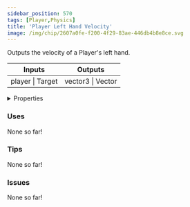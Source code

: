 ```yaml
---
sidebar_position: 570
tags: [Player,Physics]
title: 'Player Left Hand Velocity'
image: /img/chip/2607a0fe-f200-4f29-83ae-446db4b8e8ce.svg
---
```


Outputs the velocity of a Player's left hand.



<IChip uuid="2607a0fe-f200-4f29-83ae-446db4b8e8ce"/>

<table><thead><tr><th>Inputs</th><th>Outputs</th></tr></thead><tbody><tr><td>player | Target</td><td>vector3 | Vector</td></tr></tbody></table>

<details>
  <summary>Properties</summary>
  <div>
    <div>
    <table>
      <tbody>
        <tr>
          <td>Is beta required?</td>
          <td>No</td>
        </tr>
        <tr>
          <td>Is chip a trolling risk?</td>
          <td>No</td>
        </tr>
        <tr>
          <td>Is chip a role assignment risk?</td>
          <td>No</td>
        </tr>
        <tr>
          <td>Chip UUID</td>
          <td>2607a0fe-f200-4f29-83ae-446db4b8e8ce</td>
        </tr>
        <tr>
          <td>Room availability</td>
          <td>Available everywhere</td>
        </tr>
      </tbody>
    </table>
    </div>
  </div>
</details>

### Uses

None so far!

### Tips

None so far!

### Issues

None so far!